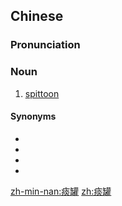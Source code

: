 ==Chinese==
{{zh-forms}}

===Pronunciation===
{{zh-pron
|m=tánguàn
|c=taam4 gun3
|mn=thâm-koàn
|cat=n
}}

===Noun===
{{zh-noun}}

# [[spittoon]]

====Synonyms====
* {{zh-l|痰盒}}
* {{zh-l|痰桶}}
* {{zh-l|痰盂}}
* {{zh-l|唾壺}}

[[zh-min-nan:痰罐]]
[[zh:痰罐]]